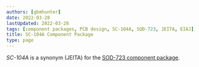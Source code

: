 ```yaml
---
authors: [gbmhunter]
date: 2022-03-28
lastUpdated: 2022-03-28
tags: [component packages, PCB design, SC-104A, SOD-723, JEITA, EIAJ]
title: SC-104A Component Package
type: page
---
```


_SC-104A_ is a synonym (JEITA) for the [SOD-723 component package](/pcb-design/component-packages/sod-723-component-package).
